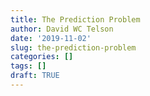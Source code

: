 ```yaml
---
title: The Prediction Problem
author: David WC Telson
date: '2019-11-02'
slug: the-prediction-problem
categories: []
tags: []
draft: TRUE
---
```


